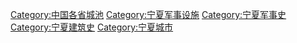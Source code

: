 [[Category:中国各省城池|Category:中国各省城池]]
[[Category:宁夏军事设施|Category:宁夏军事设施]]
[[Category:宁夏军事史|Category:宁夏军事史]]
[[Category:宁夏建筑史|Category:宁夏建筑史]]
[[Category:宁夏城市|Category:宁夏城市]]